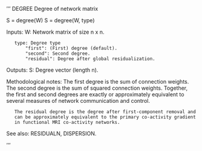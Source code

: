 '''
 DEGREE Degree of network matrix

   S = degree(W)
   S = degree(W, type)

   Inputs:
       W: Network matrix of size n x n.

       type: Degree type
           "first": (First) degree (default).
           "second": Second degree.
           "residual": Degree after global residualization.

   Outputs:
       S: Degree vector (length n).

   Methodological notes:
       The first degree is the sum of connection weights. The second
       degree is the sum of squared connection weights. Together, the
       first and second degrees are exactly or approximately equivalent to
       several measures of network communication and control.

       The residual degree is the degree after first-component removal and
       can be approximately equivalent to the primary co-activity gradient
       in functional MRI co-activity networks.

   See also:
       RESIDUALN, DISPERSION.

'''
